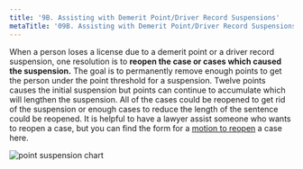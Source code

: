 ```yaml
---
title: '9B.	Assisting with Demerit Point/Driver Record Suspensions'
metaTitle: '09B. Assisting with Demerit Point/Driver Record Suspensions'
---
```

<!--- Page 10 -->
When a person loses a license due to a demerit point or a driver record suspension, one resolution is to **reopen the case or cases which caused the suspension.** The goal is to permanently remove enough points to get the person under the point threshold for a suspension. Twelve points causes the initial suspension but points can continue to accumulate which will lengthen the suspension. All of the cases could be reopened to get rid of the suspension or enough cases to reduce the length of the sentence could be reopened. It is helpful to have a lawyer assist someone who wants to reopen a case, but you can find the form for a [motion to reopen](https://docs.google.com/document/d/1SJL0ZrsLnRA61s5K_CsD4O-OvaCk9bSC/edit?rtpof=true&sd=true) a case here.  

![point suspension chart](/components/point_suspension_chart.png "Point Suspension Chart")
